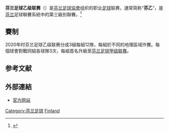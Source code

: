 {{Infobox football league
|name           = 芬兰足球乙级联赛
|image          = <!-- 檔案不存在 Kakkonen.jpg ，可從英文維基百科取得 -->
|pixels         = 150px
|country        = [[芬兰|芬兰]]
|confed         =
|founded        = 1973
|first          =
|folded         =
|divisions      = 3
|teams          = 36
|feeds          =
|promotion      = [[芬兰足球甲级联赛|芬兰足球甲级联赛]]
|relegation     = [[芬兰足球丙级联赛|芬兰足球丙级联赛]]
|levels         = 3
|domest_cup     =
|league_cup     =
|confed_cup     =
|champions      = 
|season         =
|most_champs    =
|most_caps      =
|top_goalscorer =
|tv             =
|website        = {{URL|https://www.palloliitto.fi/kakkonen|官方网站}}
|current        = 2020
}}

'''芬兰足球乙级联赛'''（{{lang-fi|Kakkonen}}）是[[芬兰足球協會|芬兰足球協會]]组织的职业[[足球|足球]]联赛，通常简称“'''芬乙'''”，是[[芬兰|芬兰]]足球聯賽系統中的第三級別聯賽。<ref>{{Cite web |url=http://www.iltasanomat.fi/jalkapallo/art-1288746814579.html |title=存档副本 |accessdate=2015-09-21 |archive-date=2015-09-24 |archive-url=https://web.archive.org/web/20150924051321/http://www.iltasanomat.fi/jalkapallo/art-1288746814579.html |dead-url=no }}</ref>

==賽制==
2020年时芬兰足球乙级联赛分成3組每組12隊，每組於不同的地理區域作賽。每個球會對戰同組各球隊3次，每組首名升級至[[芬兰足球甲级联赛|芬兰足球甲级联赛]]。

== 参考文献 ==
{{reflist}}

== 外部連結 ==
*[https://www.palloliitto.fi/kakkonen 官方网站] {{Wayback|url=https://www.palloliitto.fi/kakkonen |date=20210116113952 }} {{fi}}

[[Category:芬兰足球|Category:芬兰足球]]
[[Category:歐洲各國足球聯賽|Finland]]